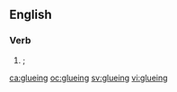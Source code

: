 ==English==

===Verb===
{{head|en}}

# {{present participle of|glue|lang=en|nodot=1}}; {{obsolete spelling of|gluing|lang=en|nocap=1}}

[[ca:glueing]]
[[oc:glueing]]
[[sv:glueing]]
[[vi:glueing]]